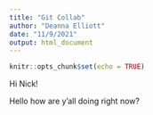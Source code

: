 ```yaml
---
title: "Git Collab"
author: "Deanna Elliott"
date: "11/9/2021"
output: html_document
---
```


```r
knitr::opts_chunk$set(echo = TRUE)
```

Hi Nick!

Hello how are y'all doing right now?
